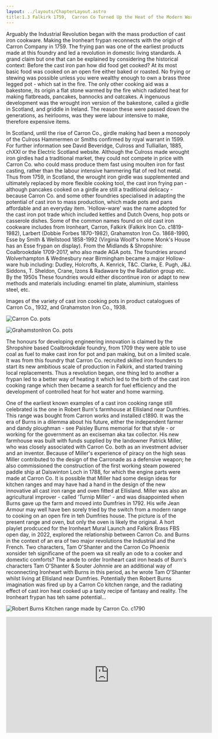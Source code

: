 ```yaml
---
layout: ../layouts/ChapterLayout.astro
title:1.3 Falkirk 1759,  Carron Co Turned Up the Heat of the Modern World with Cast Iron pots and Pans.
---
```


Arguably the Industrial Revolution began with the mass production of cast iron cookware. Making the Ironheart frypan reconnects with the origin of Carron Company in 1759. The frying pan was one of the earliest products made at this foundry and led a revolution in domestic living standards. A grand claim but one that can be explained by considering the historical context: Before the cast iron pan how did food get cooked? At its most basic food was cooked on an open fire either baked or roasted. No frying or stewing was possible unless you were wealthy enough to own a brass three legged pot - which sat in the fire.  The only other cooking aid was a bakestone, its origin a flat stone warmed by the fire which radiated heat for making flatbreads, pancakes, bannocks and oatcakes. A ingenuous development was the wrought iron version of the bakestone, called a girdle in Scotland, and griddle in Ireland. The reason these were passed down the generations, as heirlooms, was they were labour intensive to make, therefore expensive items.

In Scotland, until the rise of Carron Co., girdle making had been a monopoly of the Culross Hammermen or Smiths confirmed by royal warrant in 1599. For further information see David Beveridge, Culross and Tulliallan, 1885, chXXI or the Electric Scotland website. Although the Culross made wrought iron girdles had a traditional market, they could not compete in price with Carron Co. who could mass produce them fast using moulten iron for fast casting, rather than the labour intensive hammering flat of red hot metal.  Thus from 1759, in Scotland, the wrought iron girdle was supplemented and ultimately replaced by more flexible cooking tool, the cast iron frying pan - although pancakes cooked on a girdle are still a traditional delicacy - because Carron Co. and some other foundries specialised in adapting the potential of cast iron to mass production, which made pots and pans affordable and an everyday item. 'Hollow-ware' was the name adopted for the cast iron pot trade which included kettles and Dutch Ovens, hop pots or casserole dishes. Some of the common names found on old cast iron cookware includes from Ironheart, Carron, Falkirk (Falkirk Iron Co. c1819-1982), Larbert (Dobbie Forbes 1870-1982), Grahamston Iron Co. 1868-1990, Esse by Smith & Wellstood 1858-1992 (Virginia Woolf's home Monk's House has an Esse frypan on display). From the Midlands & Shropshire: Coalbrookdale 1709-2017, who also made AGA pots. The foundries around Wolverhampton & Wednesbury near Birmingham became a major Hollow-ware hub including: Dudley, Holcrofts, A. Kenrick, T&C. Clarke, E. Pugh, J&J. Siddons, T. Sheldon, Crane, Izons & Radaware by the Radiation group etc. By the 1950s These foundries would either discontinue iron or adapt to new methods and materials including: enamel tin plate, aluminium, stainless steel, etc.

Images of the variety of cast iron cooking pots in product catalogues of Carron Co., 1932, and Grahamston Iron Co., 1938.

![Carron Co. pots](Carron-pots-c1932)

![GrahamstonIron Co. pots](Grahamston-pots-1938)

The honours for developing engineering innovation is claimed by the Shropshire based Coalbrookdale foundry, from 1709 they were able to use coal as fuel to make cast iron for pot and pan making, but on a limited scale. It was from this foundry that Carron Co. recruited skilled iron founders to start its new ambitious scale of production in Falkirk, and started training local replacements. Thus a revolution began, one thing led to another a frypan led to a better way of heating it which led to the birth of the cast iron cooking range which then became a search for fuel efficiency and the development of controlled heat for hot water and home warming.  

One of the earliest known examples of a cast iron cooking range still celebrated is the one in Robert Burn's farmhouse at Ellisland near Dumfries. This range was bought from Carron works and installed c1890. It was the era of Burns in a dilemma about his future, either the independent farmer and dandy ploughman - see Paisley Burns memorial for that style - or working for the government as an exciseman aka tax collector. His new farmhouse was built with funds supplied by the landowner Patrick Miller, who was closely associated with Carron Co. both as an investment adviser and an inventor. Because of Miller's experience of piracy on the high seas Miller contributed to the design of the Carronade as a defensive weapon; he also commissioned the construction of the first working steam powered paddle ship at Dalswinton Loch in 1788, for which the engine parts were made at Carron Co. It is possible that Miller had some design ideas for kitchen ranges and may have had a hand in the design of the new innovative all cast iron range and oven fitted at Ellisland. Miller was also an agricultural improver - called 'Turnip Miller' - and was disappointed when Burns gave up the farm and moved into Dumfries in 1792. His wife Jean Armour may well have ben sorely tried by the switch from a modern range to cooking on an open fire in teh Dumfries house. The picture is of the present range and oven, but only the oven is likely the original.  A hort playlet prodcuced for the Ironheart Mural Launch and Falkirk Brass FBS open day, in 2022, explored the relationship between Carron Co. and Burns in the context of an era of two major revolutions the Industrial and the French. Two characters, Tam O'Shanter and the Carron Co Phoenix xonsider teh significane of the poem wa sit really an ode to a cooker and domextic comforts?  The amde to order Ironheart cast iron heads of Burn's characters Tam O'Shanter & Souter Johnnie are an additional way of reconnecting Ironheart with Burns in this period, as he wrote Tam O'Shanter whilst living at Ellisland near Dumfries.
Potentially then Robert Burns imagination was fired up by a Carron Co kitchen range, and the radiating effect of cast iron heat cooked up a tasty recipe of fantasy and reality. The Ironheart frypan has teh same potential...   

![Robert Burns Kitchen range made by Carron Co. c1790](Burns-Carron-range-Ellisland-1780s)

<iframe
 width="560"
  height="315"
 src="https://www.youtube.com/embed/suihmFMRS-Q?si=2qogQTcWXWaZILHR"
 title="Video clip of Tam and Phoenix"
 frameborder="0"
 allow="accelerometer; autoplay; clipboard-write; encrypted-media; gyroscope; picture-in-picture; web-share" referrerpolicy="strict-origin-when-cross-origin" allowfullscreen>
</iframe>
